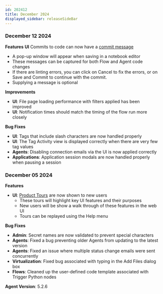 ```yaml
---
id: 202412
title: December 2024
displayed_sidebar: releaseSideBar
---
```

### December 12 2024

**Features**
**UI** Commits to code can now have a [commit message](../app/flows/NodeEditor#saving-and-deploying-pipeline-code)
  - A pop-up window will appear when saving in a notebook editor
  - These messages can be captured for both Flow and Agent code changes
  - If there are linting errors, you can click on Cancel to fix the errors, or on Save and Commit to continue with the commit.
  - Supplying a message is optional

**Improvements**
- **UI**: File page loading performance with filters applied has been improved
- **UI**: Notification times should match the timing of the flow run more closely

**Bug Fixes**
- **UI**: Tags that include slash characters are now handled properly
- **UI**: The Tag Activity view is displayed correctly when there are very few tag values
- **Agents**: Disabling connection emails via the UI is now applied correctly
- **Applications**: Application session modals are now handled properly when pausing a session

### December 05 2024

**Features**
- **UI**: [Product Tours](../app/Support#product-tours) are now shown to new users
    - These tours will highlight key UI features and their purposes
    - New users will be show a walk through of these features in the web UI
    - Tours can be replayed using the Help menu

**Bug Fixes**
- **Admin**: Secret names are now validated to prevent special characters
- **Agents**: Fixed a bug preventing older Agents from updating to the latest version
- **Agents**: Fixed an issue where multiple status change emails were sent concurrently
- **Virtualization**: Fixed bug associated with typing in the Add Files dialog box
- **Flows**: Cleaned up the user-defined code template associated with Trigger Python nodes

**Agent Version**: 5.2.6

